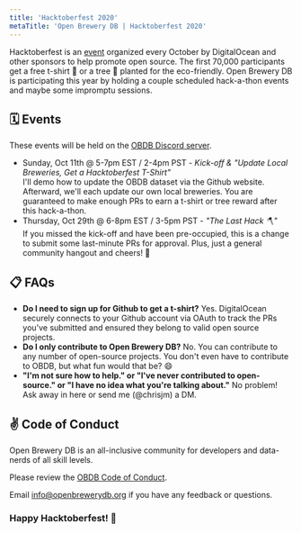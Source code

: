 ```yaml
---
title: 'Hacktoberfest 2020'
metaTitle: 'Open Brewery DB | Hacktoberfest 2020'
---
```


Hacktoberfest is an [event](https://hacktoberfest.digitalocean.com/) organized every October by DigitalOcean and other sponsors to help promote open source. The first 70,000 participants get a free t-shirt 👕 or a tree 🌲 planted for the eco-friendly. Open Brewery DB is participating this year by holding a couple scheduled hack-a-thon events and maybe some impromptu sessions.

## 🗓 Events

These events will be held on the [OBDB Discord server](https://discord.gg/3G3syaD).

* Sunday, Oct 11th @ 5-7pm EST / 2-4pm PST - _Kick-off & "Update Local Breweries, Get a Hacktoberfest T-Shirt"_<br />
I'll demo how to update the OBDB dataset via the Github website. Afterward, we'll each update our own local breweries. You are guaranteed to make enough PRs to earn a t-shirt or tree reward after this hack-a-thon.
* Thursday, Oct 29th @ 6-8pm EST / 3-5pm PST - _"The Last Hack 🪓"_<br />
If you missed the kick-off and have been pre-occupied, this is a change to submit some last-minute PRs for approval. Plus, just a general community hangout and cheers! 🍻

## 📋 FAQs

* **Do I need to sign up for Github to get a t-shirt?** Yes. DigitalOcean securely connects to your Github account via OAuth to track the PRs you've submitted and ensured they belong to valid open source projects.
* **Do I only contribute to Open Brewery DB?** No. You can contribute to any number of open-source projects. You don't even have to contribute to OBDB, but what fun would that be? 😄
* **"I'm not sure how to help." or "I've never contributed to open-source." or "I have no idea what you're talking about."** No problem! Ask away in here or send me (@chrisjm) a DM.

## ✌️ Code of Conduct

Open Brewery DB is an all-inclusive community for developers and data-nerds of all skill levels.

Please review the [OBDB Code of Conduct](https://github.com/chrisjm/openbrewerydb-gatsby/blob/master/CODE_OF_CONDUCT.md).

Email info@openbrewerydb.org if you have any feedback or questions.

### Happy Hacktoberfest! 🍻
